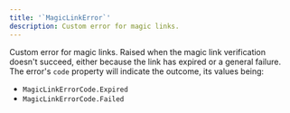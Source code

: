 ```yaml
---
title: '`MagicLinkError`'
description: Custom error for magic links.
---
```


Custom error for magic links. Raised when the magic link verification doesn't succeed, either because the link has expired or a general failure. The error's `code` property will indicate the outcome, its values being:

- `MagicLinkErrorCode.Expired`
- `MagicLinkErrorCode.Failed`

